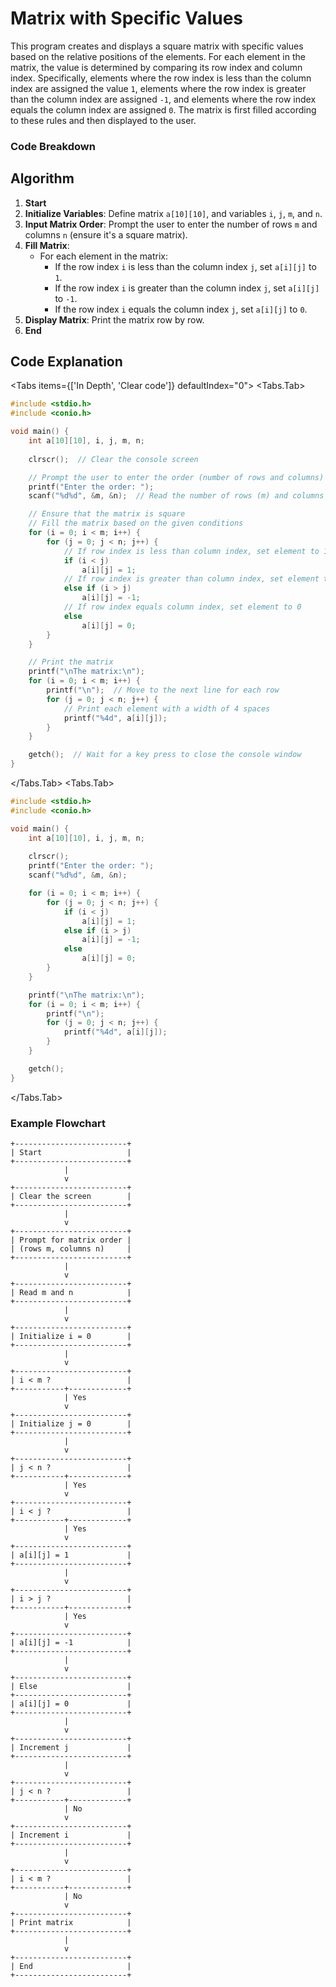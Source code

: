 
# Matrix with Specific Values

This program creates and displays a square matrix with specific values based on the relative positions of the elements. For each element in the matrix, the value is determined by comparing its row index and column index. Specifically, elements where the row index is less than the column index are assigned the value `1`, elements where the row index is greater than the column index are assigned `-1`, and elements where the row index equals the column index are assigned `0`. The matrix is first filled according to these rules and then displayed to the user.


### Code Breakdown

## Algorithm

1. **Start**
2. **Initialize Variables**: Define matrix `a[10][10]`, and variables `i`, `j`, `m`, and `n`.
3. **Input Matrix Order**: Prompt the user to enter the number of rows `m` and columns `n` (ensure it's a square matrix).
4. **Fill Matrix**:
    - For each element in the matrix:
        - If the row index `i` is less than the column index `j`, set `a[i][j]` to `1`.
        - If the row index `i` is greater than the column index `j`, set `a[i][j]` to `-1`.
        - If the row index `i` equals the column index `j`, set `a[i][j]` to `0`.
5. **Display Matrix**: Print the matrix row by row.
6. **End**

## Code Explanation

<Tabs items={['In Depth', 'Clear code']} defaultIndex="0">
  <Tabs.Tab>
```c filename="Detailed" copy showLineNumbers
#include <stdio.h>
#include <conio.h>

void main() {
    int a[10][10], i, j, m, n;
    
    clrscr();  // Clear the console screen

    // Prompt the user to enter the order (number of rows and columns) of the matrix
    printf("Enter the order: ");
    scanf("%d%d", &m, &n);  // Read the number of rows (m) and columns (n)

    // Ensure that the matrix is square
    // Fill the matrix based on the given conditions
    for (i = 0; i < m; i++) {
        for (j = 0; j < n; j++) {
            // If row index is less than column index, set element to 1
            if (i < j)
                a[i][j] = 1;
            // If row index is greater than column index, set element to -1
            else if (i > j)
                a[i][j] = -1;
            // If row index equals column index, set element to 0
            else
                a[i][j] = 0;
        }
    }

    // Print the matrix
    printf("\nThe matrix:\n");
    for (i = 0; i < m; i++) {
        printf("\n");  // Move to the next line for each row
        for (j = 0; j < n; j++) {
            // Print each element with a width of 4 spaces
            printf("%4d", a[i][j]);
        }
    }

    getch();  // Wait for a key press to close the console window
}

```
</Tabs.Tab>
<Tabs.Tab>
``` c filename="plain" copy showLineNumbers
#include <stdio.h>
#include <conio.h>

void main() {
    int a[10][10], i, j, m, n;
    
    clrscr();
    printf("Enter the order: ");
    scanf("%d%d", &m, &n);

    for (i = 0; i < m; i++) {
        for (j = 0; j < n; j++) {
            if (i < j)
                a[i][j] = 1;
            else if (i > j)
                a[i][j] = -1;
            else
                a[i][j] = 0;
        }
    }

    printf("\nThe matrix:\n");
    for (i = 0; i < m; i++) {
        printf("\n");
        for (j = 0; j < n; j++) {
            printf("%4d", a[i][j]);
        }
    }

    getch();
}

```
</Tabs.Tab>
</Tabs>

### Example Flowchart

```plaintext
+-------------------------+
| Start                   |
+-------------------------+
            |
            v
+-------------------------+
| Clear the screen        |
+-------------------------+
            |
            v
+-------------------------+
| Prompt for matrix order |
| (rows m, columns n)     |
+-------------------------+
            |
            v
+-------------------------+
| Read m and n            |
+-------------------------+
            |
            v
+-------------------------+
| Initialize i = 0        |
+-------------------------+
            |
            v
+-------------------------+
| i < m ?                 |
+-----------+-------------+
            | Yes
            v
+-------------------------+
| Initialize j = 0        |
+-------------------------+
            |
            v
+-------------------------+
| j < n ?                 |
+-----------+-------------+
            | Yes
            v
+-------------------------+
| i < j ?                 |
+-----------+-------------+
            | Yes
            v
+-------------------------+
| a[i][j] = 1             |
+-------------------------+
            |
            v
+-------------------------+
| i > j ?                 |
+-----------+-------------+
            | Yes
            v
+-------------------------+
| a[i][j] = -1            |
+-------------------------+
            |
            v
+-------------------------+
| Else                    |
+-------------------------+
| a[i][j] = 0             |
+-------------------------+
            |
            v
+-------------------------+
| Increment j             |
+-------------------------+
            |
            v
+-------------------------+
| j < n ?                 |
+-----------+-------------+
            | No
            v
+-------------------------+
| Increment i             |
+-------------------------+
            |
            v
+-------------------------+
| i < m ?                 |
+-----------+-------------+
            | No
            v
+-------------------------+
| Print matrix            |
+-------------------------+
            |
            v
+-------------------------+
| End                     |
+-------------------------+

```
